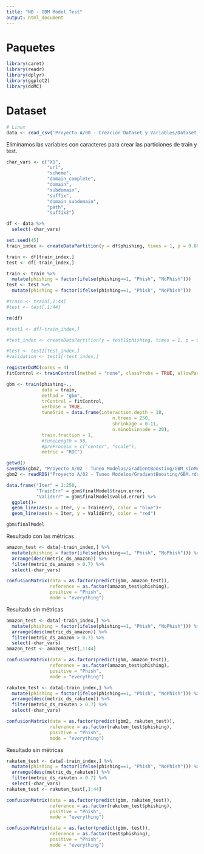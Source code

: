 ```yaml
---
title: "NB - GBM Model Test"
output: html_document
---
```


# Paquetes

```r
library(caret)
library(readr)
library(dplyr)
library(ggplot2)
library(doMC) 
```

# Dataset

```r
# Linux
data <- read_csv('Proyecto A/00 - Creación Dataset y Variables/Dataset_Modelos.csv')
```

Eliminamos las variables con caracteres para crear las particiones de train y test.

```r
char_vars <- c("X1", 
               "url", 
               "scheme", 
               "domain_complete", 
               "domain", 
               "subdomain", 
               "suffix", 
               "domain_subdomain", 
               "path", 
               "suffix2")

df <- data %>%
  select(-char_vars)
```



```r
set.seed(45)
train_index <- createDataPartition(y = df$phishing, times = 1, p = 0.80, list = FALSE)

train <- df[train_index,]
test <- df[-train_index,]

train <- train %>%
  mutate(phishing = factor(ifelse(phishing==1, "Phish", "NoPhish")))
test <- test %>%
  mutate(phishing = factor(ifelse(phishing==1, "Phish", "NoPhish")))

#train <- train[,1:44]
#test <- test[,1:44]

rm(df)

#test1 <- df[-train_index,]

#test_index <- createDataPartition(y = test1$phishing, times = 1, p = 0.5, list = FALSE)

#test <- test1[test_index,]
#validation <- test1[-test_index,]
```


```r
registerDoMC(cores = 4)
fitControl <- trainControl(method = "none", classProbs = TRUE, allowParallel = TRUE)
```

```r
gbm <- train(phishing~., 
             data = train, 
             method = "gbm", 
             trControl = fitControl,
             verbose = TRUE,
             tuneGrid = data.frame(interaction.depth = 18,
                                       n.trees = 250,
                                       shrinkage = 0.11,
                                       n.minobsinnode = 20),
             train.fraction = 1,
             #tuneLength = 50,
             #preProcess = c("center", "scale"),
             metric = "ROC")
```

```r
getwd()
saveRDS(gbm2, "Proyecto A/02 - Tuneo Modelos/GradientBoosting/GBM_sinMetric.rds")
gbm2 <- readRDS("Proyecto A/02 - Tuneo Modelos/GradientBoosting/GBM.rds")
```



```r
data.frame("Iter" = 1:250,
           "TrainErr" = gbm$finalModel$train.error,
           "ValidErr" = gbm$finalModel$valid.error) %>%
  ggplot()+
  geom_line(aes(x = Iter, y = TrainErr), color = "blue")+
  geom_line(aes(x = Iter, y = ValidErr), color = "red")

gbm$finalModel
```

Resultado con las métricas

```r
amazon_test <- data[-train_index,] %>%
  mutate(phishing = factor(ifelse(phishing==1, "Phish", "NoPhish"))) %>%
  arrange(desc(metric_ds_amazon)) %>%
  filter(metric_ds_amazon > 0.7) %>%
  select(-char_vars)
```

```r
confusionMatrix(data = as.factor(predict(gbm, amazon_test)),
                reference = as.factor(amazon_test$phishing),
                positive = "Phish",
                mode = "everything")
```


Resultado sin métricas

```r
amazon_test <- data[-train_index,] %>%
  mutate(phishing = factor(ifelse(phishing==1, "Phish", "NoPhish"))) %>%
  arrange(desc(metric_ds_amazon)) %>%
  filter(metric_ds_amazon > 0.7) %>%
  select(-char_vars)
amazon_test <- amazon_test[,1:44]
```

```r
confusionMatrix(data = as.factor(predict(gbm, amazon_test)),
                reference = as.factor(amazon_test$phishing),
                positive = "Phish",
                mode = "everything")
```



```r
rakuten_test <- data[-train_index,] %>%
  mutate(phishing = factor(ifelse(phishing==1, "Phish", "NoPhish"))) %>%
  arrange(desc(metric_ds_rakuten)) %>%
  filter(metric_ds_rakuten > 0.7) %>%
  select(-char_vars)
```

```r
confusionMatrix(data = as.factor(predict(gbm2, rakuten_test)),
                reference = as.factor(rakuten_test$phishing),
                positive = "Phish",
                mode = "everything")
```


Resultado sin métricas

```r
rakuten_test <- data[-train_index,] %>%
  mutate(phishing = factor(ifelse(phishing==1, "Phish", "NoPhish"))) %>%
  arrange(desc(metric_ds_rakuten)) %>%
  filter(metric_ds_rakuten > 0.7) %>%
  select(-char_vars)
rakuten_test <- rakuten_test[,1:44]
```

```r
confusionMatrix(data = as.factor(predict(gbm, rakuten_test)),
                reference = as.factor(rakuten_test$phishing),
                positive = "Phish",
                mode = "everything")
```



```r
confusionMatrix(data = as.factor(predict(gbm, test)),
                reference = as.factor(test$phishing),
                positive = "Phish",
                mode = "everything")
```


